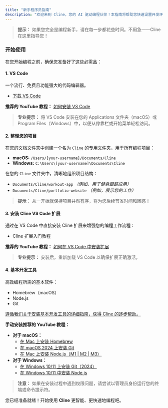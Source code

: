 ```yaml
---
title: "新手程序员指南"
description: "欢迎来到 Cline，您的 AI 驱动编程伙伴！本指南将帮助您快速设置开发环境，轻松开始您的编程之旅。"
---
```


> **提示：** 如果您完全是编程新手，请在每一步都花些时间。不用急——Cline 在这里指导您！

### 开始使用

在您开始编程之前，确保您准备好了这些必需品：

#### 1. **VS Code**

一个流行、免费且功能强大的代码编辑器。

-   [<u>下载 VS Code</u>](https://code.visualstudio.com/)

**推荐的 YouTube 教程：** [<u>如何安装 VS Code</u>](https://www.youtube.com/watch?v=MlIzFUI1QGA)

> **专业提示：** 将 VS Code 安装在您的 Applications 文件夹（macOS）或 Program Files（Windows）中，以便从停靠栏或开始菜单轻松访问。

#### 2. **整理您的项目**

在您的文档文件夹中创建一个名为 `Cline` 的专用文件夹，用于所有编程项目：

-   **macOS:** `/Users/[your-username]/Documents/Cline`
-   **Windows:** `C:\Users\[your-username]\Documents\Cline`

在您的 `Cline` 文件夹中，清晰地组织项目结构：

-   `Documents/Cline/workout-app` _（例如，用于健身跟踪应用）_
-   `Documents/Cline/portfolio-website` _（例如，展示您的工作）_

> **提示：** 从一开始就保持项目井然有序，将为您后续节省时间和困惑！

#### 3. **安装 Cline VS Code 扩展**

通过在 VS Code 中直接安装 Cline 扩展来增强您的编程工作流程：

-   Cline 扩展入门教程

**推荐的 YouTube 教程：** [<u>如何在 VS Code 中安装扩展</u>](https://www.youtube.com/watch?v=E7trgwZa-mk)

> **专业提示：** 安装后，重新加载 VS Code 以确保扩展正确激活。

#### 4. **基本开发工具**

高效编程所需的基本软件：

-   Homebrew（macOS）
-   Node.js
-   Git

[<u>遵循我们关于安装基本开发工具的详细指南，获得 Cline 的逐步帮助。</u>](https://docs.cline.bot/getting-started/installing-dev-essentials#installing-dev-essentials)

**手动安装推荐的 YouTube 教程：**

-   **对于 macOS：**
    -   [<u>在 Mac 上安装 Homebrew</u>](https://www.youtube.com/watch?v=hwGNgVbqasc)
    -   [<u>在 macOS 2024 上安装 Git</u>](https://www.youtube.com/watch?v=B4qsvQ5IqWk)
    -   [<u>在 Mac 上安装 Node.js（M1 | M2 | M3）</u>](https://www.youtube.com/watch?v=I8H4wolRFBk)
-   **对于 Windows：**
    -   [<u>在 Windows 10/11 上安装 Git（2024）</u>](https://www.youtube.com/watch?v=yjxv1HuRQy0)
    -   [<u>在 Windows 10/11 中安装 Node.js</u>](https://www.youtube.com/watch?v=uCgAuOYpJd0)

> **注意：** 如果在安装过程中遇到权限问题，请尝试以管理员身份运行您的终端或命令提示符。

您已经准备就绪！开始使用 **Cline** 更智能、更快速地编程吧。
